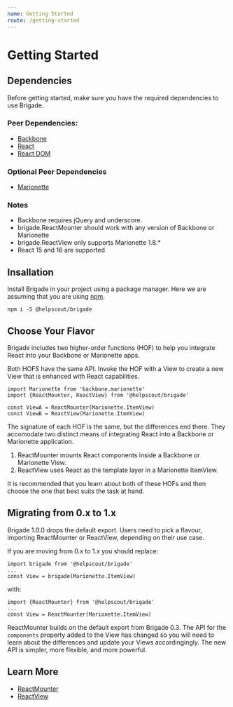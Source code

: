 ```yaml
---
name: Getting Started
route: /getting-started
---
```


# Getting Started

## Dependencies

Before getting started, make sure you have the required dependencies to use
Brigade.

### Peer Dependencies:

- [Backbone](https://www.npmjs.com/package/backbone)
- [React](https://www.npmjs.com/package/react)
- [React DOM](https://www.npmjs.com/package/react-dom)

### Optional Peer Dependencies

- [Marionette](https://www.npmjs.com/package/backbone.marionette)

### Notes

- Backbone requires jQuery and underscore.
- brigade.ReactMounter should work with any version of Backbone or Marionette
- brigade.ReactView only supports Marionette 1.8.*
- React 15 and 16 are supported

## Insallation

Install Brigade in your project using a package manager. Here we are assuming
that you are using [npm](https://www.npmjs.com/package/npm).

```
npm i -S @helpscout/brigade
```

## Choose Your Flavor

Brigade includes two higher-order functions (HOF) to help you integrate React
into your Backbone or Marionette apps.

Both HOFS have the same API. Invoke the HOF with a View to create a new View
that is enhanced with React capabilities.

```
import Marionette from 'backbone.marionette'
import {ReactMounter, ReactView} from '@helpscout/brigade'

const ViewA = ReactMounter(Marionette.ItemView)
const ViewB = ReactView(Marionette.ItemView)
```

The signature of each HOF is the same, but the differences end there. They
accomodate two distinct means of integrating React into a Backbone or
Marionette application.

1. ReactMounter mounts React components inside a Backbone or Marionette View.
2. ReactView uses React as the template layer in a Marionette ItemView.

It is recommended that you learn about both of these HOFs and then choose the
one that best suits the task at hand.

## Migrating from 0.x to 1.x

Brigade 1.0.0 drops the default export. Users need to pick a flavour, importing
ReactMounter or ReactView, depending on their use case.

If you are moving from 0.x to 1.x you should replace:

```
import brigade from '@helpscout/brigade'
...
const View = brigade(Marionette.ItemView)
```

with:

```
import {ReactMounter} from '@helpscout/brigade'
...
const View = ReactMounter(Marionette.ItemView)
```

ReactMounter builds on the default export from Brigade 0.3. The API for the
`components` property added to the View has changed so you will need to learn
about the differences and update your Views accordingingly. The new API is
simpler, more flexible, and more powerful.

## Learn More

- [ReactMounter](/react-mounter)
- [ReactView](/react-view)
